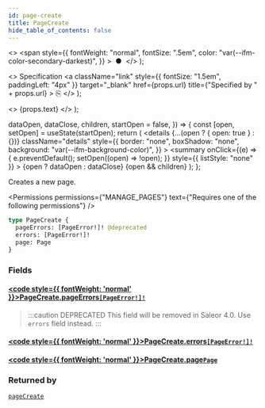 ```yaml
---
id: page-create
title: PageCreate
hide_table_of_contents: false
---
```


  <>
    <span
      style={{
        fontWeight: "normal",
        fontSize: ".5em",
        color: "var(--ifm-color-secondary-darkest)",
      }}
    >
      &nbsp;●&nbsp;
    </span>
  </>
);

  <>
    Specification
    <a
      className="link"
      style={{ fontSize: "1.5em", paddingLeft: "4px" }}
      target="\_blank"
      href={props.url}
      title={"Specified by " + props.url}
    >
      ⎘
    </a>
  </>
);

  <>
    <span className={props.class}>{props.text}</span>
  </>
);


  dataOpen,
  dataClose,
  children,
  startOpen = false,
}) => {
  const [open, setOpen] = useState(startOpen);
  return (
    <details
      {...(open ? { open: true } : {})}
      className="details"
      style={{
        border: "none",
        boxShadow: "none",
        background: "var(--ifm-background-color)",
      }}
    >
      <summary
        onClick={(e) => {
          e.preventDefault();
          setOpen((open) => !open);
        }}
        style={{ listStyle: "none" }}
      >
        {open ? dataOpen : dataClose}
      </summary>
      {open && children}
    </details>
  );
};

Creates a new page.

<Permissions
  permissions={"MANAGE_PAGES"}
  text={"Requires one of the following permissions"}
/>

```graphql
type PageCreate {
  pageErrors: [PageError!]! @deprecated
  errors: [PageError!]!
  page: Page
}
```

### Fields

#### [<code style={{ fontWeight: 'normal' }}>PageCreate.<b>pageErrors</b></code>](#)<Bullet />[`[PageError!]!`](../../../api-reference/pages/objects/page-error) <Badge class="badge badge--deprecated badge--secondary" text="deprecated"/> <Badge class="badge badge--secondary" text="non-null"/> <Badge class="badge badge--secondary" text="object"/>

> :::caution DEPRECATED
> This field will be removed in Saleor 4.0. Use `errors` field instead.
> :::

#### [<code style={{ fontWeight: 'normal' }}>PageCreate.<b>errors</b></code>](#)<Bullet />[`[PageError!]!`](../../../api-reference/pages/objects/page-error) <Badge class="badge badge--secondary" text="non-null"/> <Badge class="badge badge--secondary" text="object"/>

>

#### [<code style={{ fontWeight: 'normal' }}>PageCreate.<b>page</b></code>](#)<Bullet />[`Page`](../../../api-reference/pages/objects/page) <Badge class="badge badge--secondary" text="object"/>

>

### Returned by

[`pageCreate`](../../../api-reference/pages/mutations/page-create) <Badge class="badge badge--secondary" text="mutation"/>

